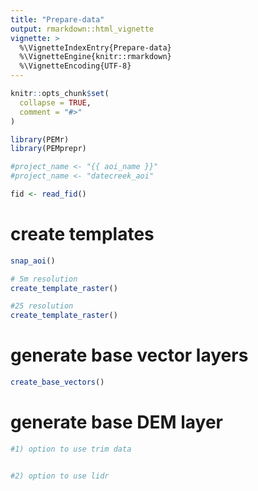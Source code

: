 ```yaml
---
title: "Prepare-data"
output: rmarkdown::html_vignette
vignette: >
  %\VignetteIndexEntry{Prepare-data}
  %\VignetteEngine{knitr::rmarkdown}
  %\VignetteEncoding{UTF-8}
---
```


```r
knitr::opts_chunk$set(
  collapse = TRUE,
  comment = "#>"
)
```

```r
library(PEMr)
library(PEMprepr)

#project_name <- "{{ aoi_name }}"
#project_name <- "datecreek_aoi"

fid <- read_fid()

```

# create templates 

```r

snap_aoi()

# 5m resolution 
create_template_raster()

#25 resolution
create_template_raster()


```


# generate base vector layers 

```r
create_base_vectors()

```


# generate base DEM layer 

```r

#1) option to use trim data 


#2) option to use lidr 


```

